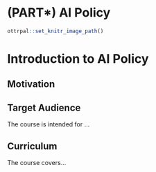 
# (PART\*) AI Policy {-}

```r
ottrpal::set_knitr_image_path()
```

# Introduction to AI Policy


## Motivation


## Target Audience  

The course is intended for ...

## Curriculum  

The course covers...


